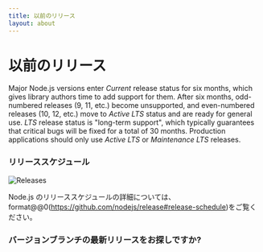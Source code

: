 ```yaml
---
title: 以前のリリース
layout: about
---
```


# 以前のリリース

Major Node.js versions enter _Current_ release status for six months, which gives library authors time to add support for them.
After six months, odd-numbered releases (9, 11, etc.) become unsupported, and even-numbered releases (10, 12, etc.) move to _Active LTS_ status and are ready for general use.
_LTS_ release status is "long-term support", which typically guarantees that critical bugs will be fixed for a total of 30 months.
Production applications should only use _Active LTS_ or _Maintenance LTS_ releases.

### リリーススケジュール

![Releases](https://raw.githubusercontent.com/nodejs/Release/main/schedule.svg?sanitize=true)

Node.js のリリーススケジュールの詳細については、format@@0(https://github.com/nodejs/release#release-schedule)をご覧ください。

### バージョンブランチの最新リリースをお探しですか?

<DownloadReleasesTable />

